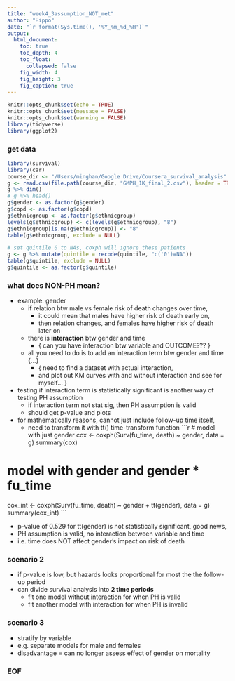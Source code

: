 ```yaml
---
title: "week4_3assumption_NOT_met"
author: "Hippo"
date: "`r format(Sys.time(), '%Y_%m_%d_%H')`"
output: 
  html_document:
    toc: true
    toc_depth: 4
    toc_float:
      collapsed: false
    fig_width: 4
    fig_height: 3
    fig_caption: true
---
```


```r
knitr::opts_chunk$set(echo = TRUE)
knitr::opts_chunk$set(message = FALSE)
knitr::opts_chunk$set(warning = FALSE)
library(tidyverse)
library(ggplot2)
```

### get data
```r
library(survival)
library(car)
course_dir <- "/Users/minghan/Google Drive/Coursera_survival_analysis"
g <- read.csv(file.path(course_dir, "GMPH_1K_final_2.csv"), header = TRUE, sep = ",")
g %>% dim()
# g %>% head()
g$gender <- as.factor(g$gender)
g$copd <- as.factor(g$copd)
g$ethnicgroup <- as.factor(g$ethnicgroup)
levels(g$ethnicgroup) <- c(levels(g$ethnicgroup), "8")
g$ethnicgroup[is.na(g$ethnicgroup)] <- "8"
table(g$ethnicgroup, exclude = NULL)

# set quintile 0 to NAs, coxph will ignore these patients
g <- g %>% mutate(quintile = recode(quintile, "c('0')=NA"))
table(g$quintile, exclude = NULL)
g$quintile <- as.factor(g$quintile)
```

### what does NON-PH mean?
- example: gender
    - if relation btw male vs female risk of death changes over time,
        - it could mean that males have higher risk of death early on,
        - then relation changes, and females have higher risk of death later on
    - there is **interaction** btw gender and time
        - { can you have interaction btw variable and OUTCOME??? }
    - all you need to do is to add an interaction term btw gender and time {...}
        - { need to find a dataset with actual interaction,
        - and plot out KM curves with and without interaction and see for myself... }
- testing if interaction term is statistically significant is another way of testing PH assumption
    - if interaction term not stat sig, then PH assumption is valid
    - should get p-value and plots
- for mathematically reasons, cannot just include follow-up time itself,
    - need to transform it with tt() time-transform function
```r
# model with just gender
cox <- coxph(Surv(fu_time, death) ~ gender, data = g)
summary(cox)

# model with gender and gender * fu_time
cox_int <- coxph(Surv(fu_time, death) ~ gender + tt(gender), data = g)
summary(cox_int)
```

- p-value of 0.529 for tt(gender) is not statistically significant, good news, 
- PH assumption is valid, no interaction between variable and time
- i.e. time does NOT affect gender's impact on risk of death

### scenario 2
- if p-value is low, but hazards looks proportional for most the the follow-up period
- can divide survival analysis into **2 time periods**
    - fit one model without interaction for when PH is valid
    - fit another model with interaction for when PH is invalid

### scenario 3
- stratify by variable
- e.g. separate models for male and females
- disadvantage = can no longer assess effect of gender on mortality

### EOF